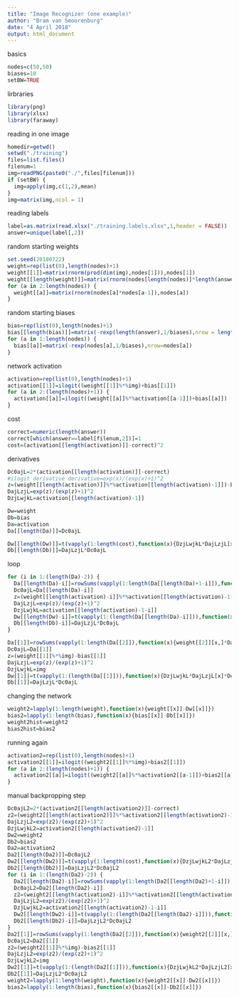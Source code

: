 ---
title: "Image Recognizer (one example)"
author: "Bram van Smoorenburg"
date: "4 April 2018"
output: html_document
---

basics
```{r}
nodes=c(50,50)
biases=10
setBW=TRUE
```

lirbraries
```{r}
library(png)
library(xlsx)
library(faraway)
```

reading in one image
```{r}
homedir=getwd()
setwd("./training")
files=list.files()
filenum=1
img=readPNG(paste0("./",files[filenum]))
if (setBW) {
  img=apply(img,c(1,2),mean)
}
img=matrix(img,ncol = 1)
```

reading labels
```{r}
label=as.matrix(read.xlsx("./training.labels.xlsx",1,header = FALSE))
answer=unique(label[,2])
```

random starting weights
```{r}
set.seed(20180722)
weight=rep(list(0),length(nodes)+1)
weight[[1]]=matrix(rnorm(prod(dim(img),nodes[1])),nodes[1])
weight[[length(weight)]]=matrix(rnorm(nodes[length(nodes)]*length(answer)),length(answer))
for (a in 2:length(nodes)) {
  weight[[a]]=matrix(rnorm(nodes[a]*nodes[a-1]),nodes[a])
}
```

random starting biases
```{r}
bias=rep(list(0),length(nodes)+1)
bias[[length(bias)]]=matrix(-rexp(length(answer),1/biases),nrow = length(answer))
for (a in 1:length(nodes)) {
  bias[[a]]=matrix(-rexp(nodes[a],1/biases),nrow=nodes[a])
}
```

network activation
```{r}
activation=rep(list(0),length(nodes)+1)
activation[[1]]=ilogit((weight[[1]]%*%img)+bias[[1]])
for (a in 2:(length(nodes)+1)) {
  activation[[a]]=ilogit((weight[[a]]%*%activation[[a-1]])+bias[[a]])
}
```

cost
```{r}
correct=numeric(length(answer))
correct[which(answer==label[filenum,2])]=1
cost=(activation[[length(activation)]]-correct)^2
```

derivatives
```{r}
Dc0ajL=2*(activation[[length(activation)]]-correct)
#ilogit derivative derivative=exp(x)/(exp(x)+1)^2
z=(weight[[length(activation)]]%*%activation[[length(activation)-1]])-bias[[length(activation)]]
DajLzjL=exp(z)/(exp(z)+1)^2
DzjLwjkL=activation[[length(activation)-1]]
```

```{r}
Dw=weight
Db=bias
Da=activation
Da[[length(Da)]]=Dc0ajL
```

```{r}
Dw[[length(Dw)]]=t(vapply(1:length(cost),function(x){DzjLwjkL*DajLzjL[x]*Dc0ajL[x]},numeric(length(DzjLwjkL))))
Db[[length(Db)]]=DajLzjL*Dc0ajL
```

loop
```{r}
for (i in 1:(length(Da)-2)) {
  Da[[length(Da)-i]]=rowSums(vapply(1:length(Da[[length(Da)+1-i]]),function(x){weight[[length(weight)+1-i]][x,]*DajLzjL[x]*Dc0ajL[x]},numeric(nodes[length(nodes)+1-i])))
  Dc0ajL=Da[[length(Da)-i]]
  z=(weight[[length(activation)-i]]%*%activation[[length(activation)-1-i]])-bias[[length(activation)-i]]
  DajLzjL=exp(z)/(exp(z)+1)^2
  DzjLwjkL=activation[[length(activation)-1-i]]
  Dw[[length(Dw)-i]]=t(vapply(1:(length(Da[[length(Da)-i]])),function(x){DzjLwjkL*DajLzjL[x]*Dc0ajL[x]},numeric(length(DzjLwjkL))))
  Db[[length(Db)-i]]=DajLzjL*Dc0ajL
}
```

```{r}
Da[[1]]=rowSums(vapply(1:length(Da[[2]]),function(x){weight[[2]][x,]*DajLzjL[x]*Dc0ajL[x]},numeric(nodes[1])))
Dc0ajL=Da[[1]]
z=(weight[[1]]%*%img)-bias[[1]]
DajLzjL=exp(z)/(exp(z)+1)^2
DzjLwjkL=img
Dw[[1]]=t(vapply(1:(length(Da[[1]])),function(x){DzjLwjkL*DajLzjL[x]*Dc0ajL[x]},numeric(length(DzjLwjkL))))
Db[[1]]=DajLzjL*Dc0ajL
```

changing the network
```{r}
weight2=lapply(1:length(weight),function(x){weight[[x]]-Dw[[x]]})
bias2=lapply(1:length(bias),function(x){bias[[x]]-Db[[x]]})
weight2hist=weight2
bias2hist=bias2
```

running again
```{r}
activation2=rep(list(0),length(nodes)+1)
activation2[[1]]=ilogit((weight2[[1]]%*%img)+bias2[[1]])
for (a in 2:(length(nodes)+1)) {
  activation2[[a]]=ilogit((weight2[[a]]%*%activation2[[a-1]])+bias2[[a]])
}
```

manual backpropping step
```{r}
Dc0ajL2=2*(activation2[[length(activation2)]]-correct)
z2=(weight2[[length(activation2)]]%*%activation2[[length(activation2)-1]])-bias2[[length(activation2)]]
DajLzjL2=exp(z2)/(exp(z2)+1)^2
DzjLwjkL2=activation2[[length(activation2)-1]]
Dw2=weight2
Db2=bias2
Da2=activation2
Da2[[length(Da2)]]=Dc0ajL2
Dw2[[length(Dw2)]]=t(vapply(1:length(cost),function(x){DzjLwjkL2*DajLzjL2[x]*Dc0ajL2[x]},numeric(length(DzjLwjkL2))))
Db2[[length(Db2)]]=DajLzjL2*Dc0ajL2
for (i in 1:(length(Da2)-2)) {
  Da2[[length(Da2)-i]]=rowSums(vapply(1:length(Da2[[length(Da2)+1-i]]),function(x){weight2[[length(weight2)+1-i]][x,]*DajLzjL2[x]*Dc0ajL2[x]},numeric(nodes[length(nodes)+1-i])))
  Dc0ajL2=Da2[[length(Da2)-i]]
  z2=(weight2[[length(activation2)-i]]%*%activation2[[length(activation2)-1-i]])-bias2[[length(activation2)-i]]
  DajLzjL2=exp(z2)/(exp(z2)+1)^2
  DzjLwjkL2=activation2[[length(activation2)-1-i]]
  Dw2[[length(Dw2)-i]]=t(vapply(1:(length(Da2[[length(Da2)-i]])),function(x){DzjLwjkL2*DajLzjL2[x]*Dc0ajL2[x]},numeric(length(DzjLwjkL2))))
  Db2[[length(Db2)-i]]=DajLzjL2*Dc0ajL2
}
Da2[[1]]=rowSums(vapply(1:length(Da2[[2]]),function(x){weight2[[2]][x,]*DajLzjL2[x]*Dc0ajL2[x]},numeric(nodes[1])))
Dc0ajL2=Da2[[1]]
z2=(weight2[[1]]%*%img)-bias2[[1]]
DajLzjL2=exp(z2)/(exp(z2)+1)^2
DzjLwjkL2=img
Dw2[[1]]=t(vapply(1:(length(Da2[[1]])),function(x){DzjLwjkL2*DajLzjL2[x]*Dc0ajL2[x]},numeric(length(DzjLwjkL2))))
Db2[[1]]=DajLzjL2*Dc0ajL2
weight2=lapply(1:length(weight),function(x){weight2[[x]]-Dw2[[x]]})
bias2=lapply(1:length(bias),function(x){bias2[[x]]-Db2[[x]]})
```
